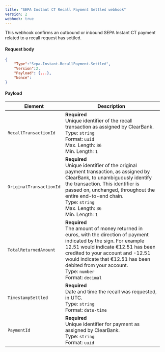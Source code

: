 ```yaml
---
title: "SEPA Instant CT Recall Payment Settled webhook"
version: 2
webhook: true
---
```


This webhook confirms an outbound or inbound SEPA Instant CT payment related to a recall request has settled.

#### Request body

```json
{
    "Type":"Sepa.Instant.RecallPayment.Settled",
    "Version":2,
    "Payload": {...},
    "Nonce":
}
```

#### Payload
| Element                 | Description                                                                                                                                                                                                                                                                                                 |
| ----------------------- | ----------------------------------------------------------------------------------------------------------------------------------------------------------------------------------------------------------------------------------------------------------------------------------------------------------- |
| `RecallTransactionId`   | **Required**<br />Unique identifier of the recall transaction as assigned by ClearBank.<br/>Type: `string`<br/>Format: `uuid`<br/>Max. Length: `36`<br/>Min. Length: `1`                                                                                                                                    |
| `OriginalTransactionId` | **Required**<br />Unique identifier of the original payment transaction, as assigned by ClearBank, to unambiguously identify the transaction. This identifier is passed on, unchanged, throughout the entire end-to-end chain.<br/>Type: `string`<br/>Max. Length: `36`<br/>Min. Length: `1`                |
| `TotalReturnedAmount`   | **Required**<br />The amount of money returned in euros, with the direction of payment indicated by the sign. For example 12.51 would indicate €12.51 has been credited to your account and -12.51 would indicate that €12.51 has been debited from your account.<br/>Type: `number` <br/>Format: `decimal` |
| `TimestampSettled`      | **Required**<br />Date and time the recall was requested, in UTC.<br/>Type: `string`<br/>Format: `date-time`                                                                                                                                                                                                |
| `PaymentId`             | **Required**<br />Unique identifier for payment as assigned by ClearBank.<br/>Type: `string` <br/>Format: `uuid`                                                                                                                                                                                            |